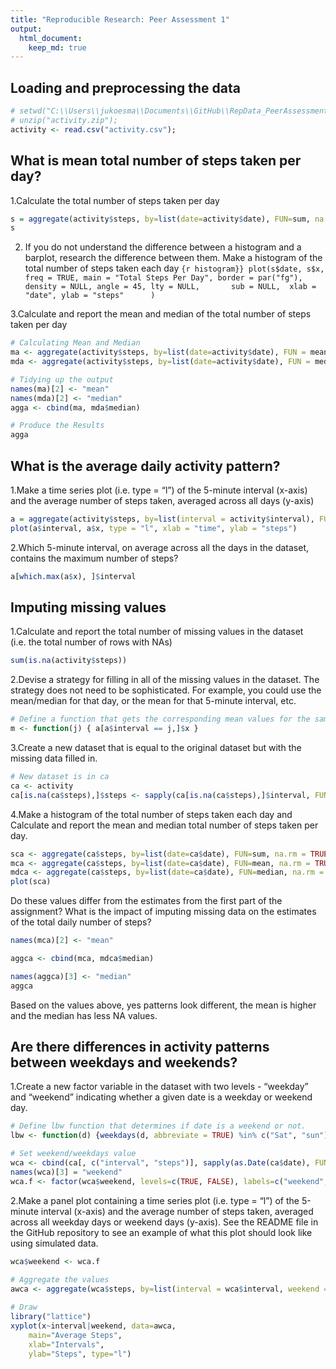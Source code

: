 ```yaml
---
title: "Reproducible Research: Peer Assessment 1"
output: 
  html_document:
    keep_md: true
---
```



## Loading and preprocessing the data
```r
# setwd("C:\\Users\\jukoesma\\Documents\\GitHub\\RepData_PeerAssessment1");
# unzip("activity.zip");
activity <- read.csv("activity.csv");
```
## What is mean total number of steps taken per day?

1.Calculate the total number of steps taken per day
```r
s = aggregate(activity$steps, by=list(date=activity$date), FUN=sum, na.rm = TRUE)
s
```


2. If you do not understand the difference between a histogram and a barplot, research the difference between them. Make a histogram of the total number of steps taken each day
```{r histogram}}
plot(s$date, s$x, freq = TRUE, main = "Total Steps Per Day", border = par("fg"), 
     density = NULL, angle = 45, lty = NULL, 
     sub = NULL,  xlab = "date", ylab = "steps"
     )
```

3.Calculate and report the mean and median of the total number of steps taken per day
```r
# Calculating Mean and Median
ma <- aggregate(activity$steps, by=list(date=activity$date), FUN = mean, na.rm = TRUE)
mda <- aggregate(activity$steps, by=list(date=activity$date), FUN = median, na.rm = TRUE)

# Tidying up the output
names(ma)[2] <- "mean"
names(mda)[2] <- "median"
agga <- cbind(ma, mda$median)

# Produce the Results
agga

```

## What is the average daily activity pattern?

1.Make a time series plot (i.e. type = "l") of the 5-minute interval (x-axis) and the average number of steps taken, averaged across all days (y-axis)
```r
a = aggregate(activity$steps, by=list(interval = activity$interval), FUN=mean, na.rm = TRUE)
plot(a$interval, a$x, type = "l", xlab = "time", ylab = "steps")
```

2.Which 5-minute interval, on average across all the days in the dataset, contains the maximum number of steps?

```r
a[which.max(a$x), ]$interval
```

## Imputing missing values

1.Calculate and report the total number of missing values in the dataset (i.e. the total number of rows with NAs)
```r
sum(is.na(activity$steps))
```

2.Devise a strategy for filling in all of the missing values in the dataset. The strategy does not need to be sophisticated. For example, you could use the mean/median for that day, or the mean for that 5-minute interval, etc.
```r
# Define a function that gets the corresponding mean values for the same interval
m <- function(j) { a[a$interval == j,]$x }

```

3.Create a new dataset that is equal to the original dataset but with the missing data filled in.
```r
# New dataset is in ca
ca <- activity
ca[is.na(ca$steps),]$steps <- sapply(ca[is.na(ca$steps),]$interval, FUN = m)
```

4.Make a histogram of the total number of steps taken each day and Calculate and report the mean and median total number of steps taken per day. 


```r
sca <- aggregate(ca$steps, by=list(date=ca$date), FUN=sum, na.rm = TRUE)
mca <- aggregate(ca$steps, by=list(date=ca$date), FUN=mean, na.rm = TRUE)
mdca <- aggregate(ca$steps, by=list(date=ca$date), FUN=median, na.rm = TRUE)
plot(sca)
```

Do these values differ from the estimates from the first part of the assignment? What is the impact of imputing missing data on the estimates of the total daily number of steps?
```r
names(mca)[2] <- "mean"

aggca <- cbind(mca, mdca$median)

names(aggca)[3] <- "median"
aggca

```
Based on the values above, yes patterns look different, the mean is higher and the median has less NA values.


## Are there differences in activity patterns between weekdays and weekends?

1.Create a new factor variable in the dataset with two levels - "weekday" and "weekend" indicating whether a given date is a weekday or weekend day.
```r
# Define lbw function that determines if date is a weekend or not.
lbw <- function(d) {weekdays(d, abbreviate = TRUE) %in% c("Sat", "sun")}

# Set weekend/weekdays value
wca <- cbind(ca[, c("interval", "steps")], sapply(as.Date(ca$date), FUN = lbw))
names(wca)[3] = "weekend"
wca.f <- factor(wca$weekend, levels=c(TRUE, FALSE), labels=c("weekend", "weekdays"))
```

2.Make a panel plot containing a time series plot (i.e. type = "l") of the 5-minute interval (x-axis) and the average number of steps taken, averaged across all weekday days or weekend days (y-axis). See the README file in the GitHub repository to see an example of what this plot should look like using simulated data.


```r
wca$weekend <- wca.f
 
# Aggregate the values
awca <- aggregate(wca$steps, by=list(interval = wca$interval, weekend = wca$weekend), FUN = mean)

# Draw
library("lattice")
xyplot(x~interval|weekend, data=awca,
    main="Average Steps",
    xlab="Intervals",
    ylab="Steps", type="l")
```